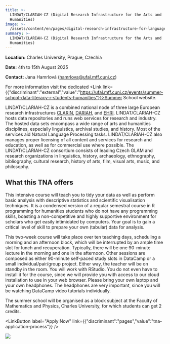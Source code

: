```yaml
---
title: >-
  LINDAT/CLARIAH-CZ (Digital Research Infrastructure for the Arts and
  Humanities)
image: >-
  /assets/content/en/pages/digital-research-infrastructure-for-language-technologies-arts-and-humanities-charles-university-prague-czechia-summer-school/image.jpg
summary: >-
  LINDAT/CLARIAH-CZ (Digital Research Infrastructure for the Arts and
  Humanities)
---
```

**Location:** Charles University, Prague, Czechia

**Date:** 4th to 15th August 2025

**Contact:** Jana Hamrlová ([hamrlova@ufal.mff.cuni.cz](mailto:hamrlova@ufal.mff.cuni.cz))

For more information visit the dedicated <Link link={{"discriminant":"external","value":"https://ufal.mff.cuni.cz/events/summer-school-data-literacy-r-students-humanities"}}>Summer School website</Link>.

LINDAT/CLARIAH-CZ is a combined national node of three large European research infrastructures [CLARIN](https://www.clarin.eu), [DARIAH](https://www.dariah.eu), and [EHRI](https://www.ehri-project.eu/). LINDAT/CLARIAH-CZ hosts data repositories and runs web services for research and industry. The hosted data sets encompass a wide range of arts and humanities disciplines, especially linguistics, archival studies, and history. Most of the services aid Natural Language Processing tasks.  LINDAT/CLARIAH-CZ also manages proper licensing of all content and services for research and education, as well as for commercial use where possible. The LINDAT/CLARIAH-CZ consortium consists of leading Czech GLAM and research organizations in linguistics, history, archaeology, ethnography, bibliography, cultural research, history of arts, film, visual arts, music, and philosophy.

## What this TNA offers

This intensive course will teach you to tidy your data as well as perform basic analysis with descriptive statistics and scientific visualisation techniques. It is a condensed version of a regular semestral course in R programming for humanities students who do not have any programming skills, boasting a non-competitive and highly supportive environment for scholars who get easily intimidated by computers. Your goal is to gain a critical level of skill to prepare your own (tabular) data for analysis.

This two-week course will take place over ten teaching days, scheduling a morning and an afternoon block, which will be interrupted by an ample time slot for lunch and recuperation. Typically, there will be one 90-minute lecture in the morning and one in the afternoon. Other sessions are composed as either 90-minute self-paced study slots in DataCamp or a small individual/pair/group project. Either way, the teacher will be on standby in the room. You will work with RStudio. You do not even have to install it for the course, since we will provide you with access to our cloud installation to use in your web browser. Please bring your own laptop and your own headphones. The headphones are very important, since you will be watching DataCamp video tutorials individually.

The summer school will be organised as a block subject at the Faculty of Mathematics and Physics, Charles University, for which students can get 2 credits.

<LinkButton label="Apply Now" link={{"discriminant":"pages","value":"tna-application-process"}} />

![](/assets/content/en/pages/digital-research-infrastructure-for-language-technologies-arts-and-humanities-charles-university-prague-czechia-summer-school/logo.webp)
